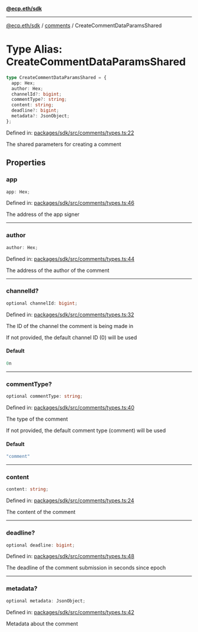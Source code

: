 [**@ecp.eth/sdk**](../../index.mdx)

***

[@ecp.eth/sdk](/sdk-reference/index.mdx) / [comments](/sdk-reference/comments/index.mdx) / CreateCommentDataParamsShared

# Type Alias: CreateCommentDataParamsShared

```ts
type CreateCommentDataParamsShared = {
  app: Hex;
  author: Hex;
  channelId?: bigint;
  commentType?: string;
  content: string;
  deadline?: bigint;
  metadata?: JsonObject;
};
```

Defined in: [packages/sdk/src/comments/types.ts:22](https://github.com/ecp-eth/comments-monorepo/blob/main/packages/sdk/src/comments/types.ts#L22)

The shared parameters for creating a comment

## Properties

### app

```ts
app: Hex;
```

Defined in: [packages/sdk/src/comments/types.ts:46](https://github.com/ecp-eth/comments-monorepo/blob/main/packages/sdk/src/comments/types.ts#L46)

The address of the app signer

***

### author

```ts
author: Hex;
```

Defined in: [packages/sdk/src/comments/types.ts:44](https://github.com/ecp-eth/comments-monorepo/blob/main/packages/sdk/src/comments/types.ts#L44)

The address of the author of the comment

***

### channelId?

```ts
optional channelId: bigint;
```

Defined in: [packages/sdk/src/comments/types.ts:32](https://github.com/ecp-eth/comments-monorepo/blob/main/packages/sdk/src/comments/types.ts#L32)

The ID of the channel the comment is being made in

If not provided, the default channel ID (0) will be used

#### Default

```ts
0n
```

***

### commentType?

```ts
optional commentType: string;
```

Defined in: [packages/sdk/src/comments/types.ts:40](https://github.com/ecp-eth/comments-monorepo/blob/main/packages/sdk/src/comments/types.ts#L40)

The type of the comment

If not provided, the default comment type (comment) will be used

#### Default

```ts
"comment"
```

***

### content

```ts
content: string;
```

Defined in: [packages/sdk/src/comments/types.ts:24](https://github.com/ecp-eth/comments-monorepo/blob/main/packages/sdk/src/comments/types.ts#L24)

The content of the comment

***

### deadline?

```ts
optional deadline: bigint;
```

Defined in: [packages/sdk/src/comments/types.ts:48](https://github.com/ecp-eth/comments-monorepo/blob/main/packages/sdk/src/comments/types.ts#L48)

The deadline of the comment submission in seconds since epoch

***

### metadata?

```ts
optional metadata: JsonObject;
```

Defined in: [packages/sdk/src/comments/types.ts:42](https://github.com/ecp-eth/comments-monorepo/blob/main/packages/sdk/src/comments/types.ts#L42)

Metadata about the comment
